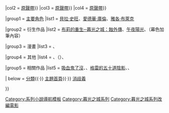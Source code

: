 {{Navbox with columns
|name  = 暮光之城
|title = [[史蒂芬妮·梅爾]]的《[[暮光之城系列]]》
|state = uncollapsed
|colstyle = text-align:center;background:plain;

|col1width = 25%
|col2width = 25%
|col3width = 25%
|col4width = 25%

|col1header = <big>[[暮光之城：暮色|暮色]]
|col2header = <big>[[暮光之城：新月|新月]]
|col3header = <big>[[暮光之城：蝕|月蝕]]
|col4header = <big>[[暮光之城：破曉|破曉]]
|col1 = {{Navbox with columns|child |col1header = [[暮光之城：無懼的愛|電影]]{{•}} [[暮光之城：無懼的愛 （原聲帶）|原聲帶]]}}
|col2 = {{Navbox with columns|child |col1header = [[暮光之城2：新月|電影]]{{•}} [[暮光之城2：新月 (原聲帶)|原聲帶]]}}
|col3 = {{Navbox with columns|child |col1header = [[暮光之城3：蝕|電影]]{{•}} [[暮光之城3：蝕#原聲帶|原聲帶]]}}
|col4 = {{Navbox with columns|child  
|col1headerwidth = 25% | col1header = [[暮光之城4：破曉|電影]]{{•}} [[暮光之城4：破晓 (原聲帶)|原聲帶]]}}

|group1 = [[暮光之城角色列表|主要角色]]
|list1  = [[貝拉·史旺]]、[[愛德華·庫倫]]、[[暮光之城系列#人物簡介|雅各·布萊克]]<!-- NOTE: It is not necessary to add a link to "List of Twilight characters". It is already linked in the group's title -->

|group2 = 衍生作品
|list2  = [[布莉的重生─暮光之城：蝕外傳‎]]、[[暮光之城：午夜陽光|午夜陽光]]、{{link-en|暮光之城：生與死|Life and Death: Twilight Reimagined}}（幕色加筆內容）

|group3 = 漫畫
|list3  = {{link-en|暮光之城：漫畫版|Twilight: The Graphic Novel}}、{{link-en|新月：漫畫版|New Moon: The Graphic Novel}}

|group4 = 其他
|list4  = {{link-en|暮光之城官方導覽|The Twilight Saga: The Official Illustrated Guide}}、{{link-en|暮光之城迷|Twilight fandom}}（{{link-en|TwiCon}}）、{{link-en|暮光之城 (遊戲)|Scene It? Twilight}}

|group5 = 相關作品
|list5  = [[吸血鬼了沒]]、{{link-en|暮光大電影|Breaking Wind}}、[[格雷的五十道陰影]]、{{link-en|加百列的地獄|Gabriel's Inferno}}、{{link-en|美麗大壞蛋|Beautiful Bastard}}

| below = [[:Category:暮光之城系列|分類]]{{·}} [[Portal:暮光之城|主題首頁]]{{·}} [[暮光之城|消歧義]]

}}<noinclude>
{{DEFAULTSORT:Twilight}}
[[Category:系列小說導航模板]]
[[Category:暮光之城系列]]
[[Category:暮光之城系列改編電影]]
</noinclude>